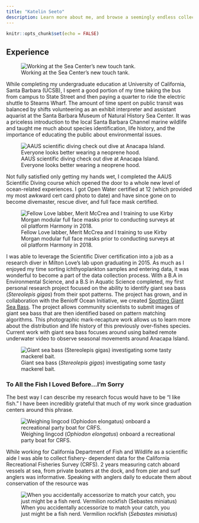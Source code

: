 ```yaml
---
title: "Katelin Seeto"
description: Learn more about me, and browse a seemingly endless collection of fieldwork photos.  
---
```

```r
knitr::opts_chunk$set(echo = FALSE)
```

## Experience 

![Working at the Sea Center's new touch tank.](www/sea_center.jpg)

While completing my undergraduate education at University of California, Santa Barbara (UCSB), I spent a good portion of my time taking the bus from campus to State Street and then paying a quarter to ride the electric shuttle to Stearns Wharf. The amount of time spent on public transit was balanced by shifts volunteering as an exhibit interpreter and assistant aquarist at the Santa Barbara Museum of Natural History Sea Center. It was a priceless introduction to the local Santa Barbara Channel marine wildlife and taught me much about species identification, life history, and the importance of educating the public about environmental issues. 

![AAUS scientific diving check out dive at Anacapa Island. Everyone looks better wearing a neoprene hood.](www/aaus_class.jpg)

Not fully satisfied only getting my hands wet, I completed the AAUS Scientific Diving course which opened the door to a whole new level of ocean-related experiences. I got Open Water certified at 12 (which provided my most awkward cert card photo to date) and have since gone on to become divemaster, rescue diver, and full face mask certified.  

![Fellow Love labber, Merit McCrea and I training to use Kirby Morgan modular full face masks prior to conducting surveys at oil platform Harmony in 2018.](www/full_face_mask.JPG)

I was able to leverage the Scientific Diver certification into a job as a research diver in Milton Love's lab upon graduating in 2015. As much as I enjoyed my time sorting ichthyoplankton samples and entering data, it was wonderful to become a part of the data collection process. With a B.A in Environmental Science, and a B.S in Aquatic Science completed, my first personal research project focused on the ability to identify giant sea bass (*Stereolepis gigas*) from their spot patterns. The project has grown, and in collaboration with the Benioff Ocean Initiative, we created [Spotting Giant Sea Bass](https://spottinggiantseabass.msi.ucsb.edu/). The project allows community scientists to submit images of giant sea bass that are then identified based on pattern matching algorithms. This photographic mark-recapture work allows us to learn more about the distribution and life history of this previously over-fishes species. Current work with giant sea bass focuses around using baited remote underwater video to observe seasonal movements around Anacapa Island. 

![Giant sea bass (*Stereolepis gigas*) investigating some tasty mackerel bait.](www/bruv_gsb.png)



### To All the Fish I Loved Before...I'm Sorry

The best way I can describe my research focus would have to be "I like fish." I have been incredibly grateful that much of my work since graduation centers around this phrase. 

![Weighing lingcod (*Ophiodon elongatus*) onboard a recreational party boat for CRFS.](www/crfs.jpg)

While working for California Department of Fish and Wildlife as a scientific aide I was able to collect fishery- dependent data for the California Recreational Fisheries Survey (CRFS). 2 years measuring catch aboard vessels at sea, from private boaters at the dock, and from pier and surf anglers was informative. Speaking with anglers daily to educate them about conservation of the resource was 



![When you accidentally accessorize to match your catch, you just might be a fish nerd. Vermilion rockfish (*Sebastes miniatus*)](www/miniatus_fishing.jpg)




